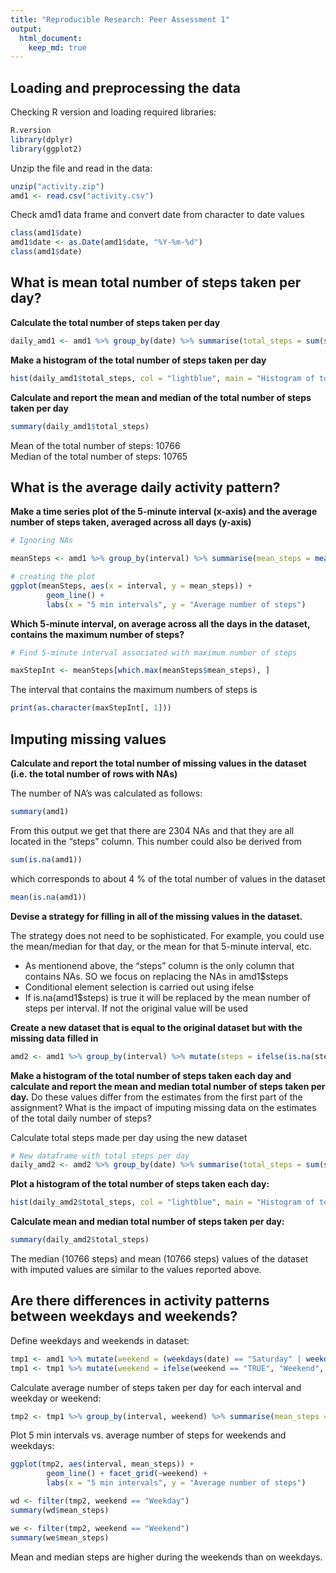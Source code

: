 ```yaml
---
title: "Reproducible Research: Peer Assessment 1"
output: 
  html_document:
    keep_md: true
---
```



## Loading and preprocessing the data

Checking R version and loading required libraries:

```r
R.version
library(dplyr)
library(ggplot2)

```

Unzip the file and read in the data:

```r

unzip("activity.zip")
amd1 <- read.csv("activity.csv")


``` 

Check amd1 data frame and convert date from character to date values

```r

class(amd1$date)
amd1$date <- as.Date(amd1$date, "%Y-%m-%d")
class(amd1$date)

```



## What is mean total number of steps taken per day?

**Calculate the total number of steps taken per day**

```r

daily_amd1 <- amd1 %>% group_by(date) %>% summarise(total_steps = sum(steps)) %>% na.omit()

```

**Make a histogram of the total number of steps taken per day**

```r

hist(daily_amd1$total_steps, col = "lightblue", main = "Histogram of total steps taken per day", xlab = "Sum of Steps")

```


**Calculate and report the mean and median of the total number of steps taken per day**

```r

summary(daily_amd1$total_steps)

```

Mean of the total number of steps: 10766  
Median of the total number of steps: 10765  

## What is the average daily activity pattern?

**Make a time series plot of the 5-minute interval (x-axis) and the average number of steps taken, averaged across all days (y-axis)**

```r

# Ignoring NAs

meanSteps <- amd1 %>% group_by(interval) %>% summarise(mean_steps = mean(steps, na.rm = TRUE))

# creating the plot
ggplot(meanSteps, aes(x = interval, y = mean_steps)) + 
        geom_line() + 
        labs(x = "5 min intervals", y = "Average number of steps")

```


**Which 5-minute interval, on average across all the days in the dataset, contains the maximum number of steps?**

```r

# Find 5-minute interval associated with maximum number of steps

maxStepInt <- meanSteps[which.max(meanSteps$mean_steps), ]

```

The interval that contains the maximum numbers of steps is

```r

print(as.character(maxStepInt[, 1]))

```

## Imputing missing values

**Calculate and report the total number of missing values in the dataset (i.e. the total number of rows with NAs)**

The number of NA's was calculated as follows:

```r

summary(amd1)

```


From this output we get that there are 2304 NAs and that they are all located in the "steps" column. This number could also be derived from

```r

sum(is.na(amd1))


```

which corresponds to about 4 % of the total number of values in the dataset

```r

mean(is.na(amd1))

```


**Devise a strategy for filling in all of the missing values in the dataset.** 

The strategy does not need to be sophisticated. For example, you could use the mean/median for that day, or the mean for that 5-minute interval, etc.

- As mentionend above, the "steps" column is the only column that contains NAs. SO we focus on replacing the NAs in amd1$steps  
- Conditional element selection is carried out using ifelse  
- If is.na(amd1$steps) is true it will be replaced by the mean number of steps per interval. If not the original value will be used  


**Create a new dataset that is equal to the original dataset but with the missing data filled in**

```r

amd2 <- amd1 %>% group_by(interval) %>% mutate(steps = ifelse(is.na(steps), mean(steps, na.rm = TRUE), steps))


```

**Make a histogram of the total number of steps taken each day and calculate and report the mean and median total number of steps taken per day.** Do these values differ from the estimates from the first part of the assignment? What is the impact of imputing missing data on the estimates of the total daily number of steps?

Calculate total steps made per day using the new dataset

```r

# New dataframe with total steps per day
daily_amd2 <- amd2 %>% group_by(date) %>% summarise(total_steps = sum(steps))

```

**Plot a histogram of the total number of steps taken each day:**

```r

hist(daily_amd2$total_steps, col = "lightblue", main = "Histogram of total steps taken per day", xlab = "Sum of Steps")

```

**Calculate mean and median total number of steps taken per day:**

```r

summary(daily_amd2$total_steps)

```

The median (10766 steps) and mean (10766 steps) values of the dataset with imputed values are similar to the values reported above. 

## Are there differences in activity patterns between weekdays and weekends?

Define weekdays and weekends in dataset:

```r

tmp1 <- amd1 %>% mutate(weekend = (weekdays(date) == "Saturday" | weekdays(date) == "Sunday"))
tmp1 <- tmp1 %>% mutate(weekend = ifelse(weekend == "TRUE", "Weekend", "Weekday"))

```


Calculate average number of steps taken per day for each interval and weekday or weekend:

```r

tmp2 <- tmp1 %>% group_by(interval, weekend) %>% summarise(mean_steps = mean(steps, na.rm = TRUE))

```

Plot 5 min intervals vs. average number of steps for weekends and weekdays:

```r

ggplot(tmp2, aes(interval, mean_steps)) + 
        geom_line() + facet_grid(~weekend) + 
        labs(x = "5 min intervals", y = "Average number of steps")

```

```r

wd <- filter(tmp2, weekend == "Weekday")
summary(wd$mean_steps)

we <- filter(tmp2, weekend == "Weekend")
summary(we$mean_steps)

```

Mean and median steps are higher during the weekends than on weekdays. 


